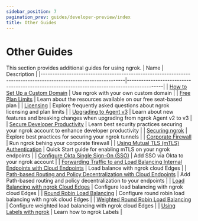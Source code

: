 ```yaml
---
sidebar_position: 7
pagination_prev: guides/developer-preview/index
title: Other Guides
---
```


# Other Guides

This section provides additional guides for using ngrok.
| Name | Description |
|-----------------------------------------------------------------------------------------------------------------|---------------------------------------------------------------------------------------------|
| [How to Set Up a Custom Domain](how-to-set-up-a-custom-domain.md) | Use ngrok with your own custom domain |
| [Free Plan Limits](limits.md) | Learn about the resources available on our free seat-based plan |
| [Licensing](licensing.md) | Explore frequently asked questions about ngrok licensing and plan limits |
| [Upgrading to Agent v3](upgrade-v2-v3.mdx) | Learn about new features and breaking changes when upgrading from ngrok Agent v2 to v3 |
| [Secure Developer Productivity](security-dev-productivity/security-dev-productivity.md) | Learn best security practices securing your ngrok account to enhance developer productivity |
| [Securing ngrok](securing-your-tunnels.md) | Explore best practices for securing your ngrok tunnels |
| [Corporate Firewall](running-behind-firewalls.md) | Run ngrok behing your corporate firewall |
| [Using Mutual TLS (mTLS) Authentication](using-tls-mutual-authentication.md) | Quick Start guide for enabling mTLS on your ngrok endpoints |
| [Configure Okta Single Sign-On (SSO)](dashboard-sso-okta-setup.md) | Add SSO via Okta to your ngrok account |
| [Forwarding Traffic to and Load Balancing Internal Endpoints with Cloud Endpoints](forwarding-and-load-balancing-with-cloud-endpoints.mdx) | Load balance with ngrok cloud Edges |
| [Path-based Routing and Policy Decentralization with Cloud Endpoints](path-based-routing-and-policy-decentralization-with-cloud-endpoints.mdx) | Add Path-based routing and policy decentralization to your endpoints |
| [Load Balancing with ngrok Cloud Edges](load-balancing-with-cloud-edges.md) | Configure load balancing with ngrok cloud Edges |
| [Round Robin Load Balancing](how-to-round-robin-load-balance-with-ngrok-cloud-edges.mdx) | Configure round robin load balancing with ngrok cloud Edges |
| [Weighted Round Robin Load Balancing](how-to-do-weighted-load-balancing-with-ngrok-cloud-edges.mdx) | Configure weighted load balancing with ngrok cloud Edges |
| [Using Labels with ngrok](using-labels-within-ngrok.md) | Learn how to ngrok Labels |
